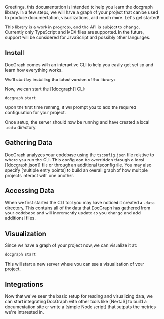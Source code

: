 
Greetings, this documentation is intended to help you learn the docgraph library. In a few steps, we will have a graph of your project that can be used to produce documentation, visualizations, and much more. Let's get started!

<Warning>
  This library is a work in progress, and the API is subject to change. Currently only TypeScript
  and MDX files are supported. In the future, support will be considered for JavaScript and possibly
  other languages.
</Warning>

## Install

DocGraph comes with an interactive CLI to help you easily get set up and learn how everything works.

We'll start by installing the latest version of the library:

<Install />

Now, we can start the [[docgraph]] CLI:

```bash
docgraph start
```

Upon the first time running, it will prompt you to add the required configuration for your project.

Once setup, the server should now be running and have created a local `.data` directory.

## Gathering Data

DocGraph analyzes your codebase using the `tsconfig.json` file relative to where you run the CLI. This config can be overridden through a local [[docgraph.json]] file or through an additional tsconfig file. You may also specify [multiple entry points] to build an overall graph of how multiple projects interact with one another.

## Accessing Data

When we first started the CLI tool you may have noticed it created a `.data` directory. This contains all of the data that DocGraph has gathered from your codebase and will incremently update as you change and add additional files.

## Visualization

Since we have a graph of your project now, we can visualize it at:

```bash
docgraph start
```

This will start a new server where you can see a visualization of your project.

## Integrations

Now that we've seen the basic setup for reading and visualizing data, we can start integrating DocGraph with other tools like [NextJS] to build a documentation site or write a [simple Node script] that outputs the metrics we're interested in.
